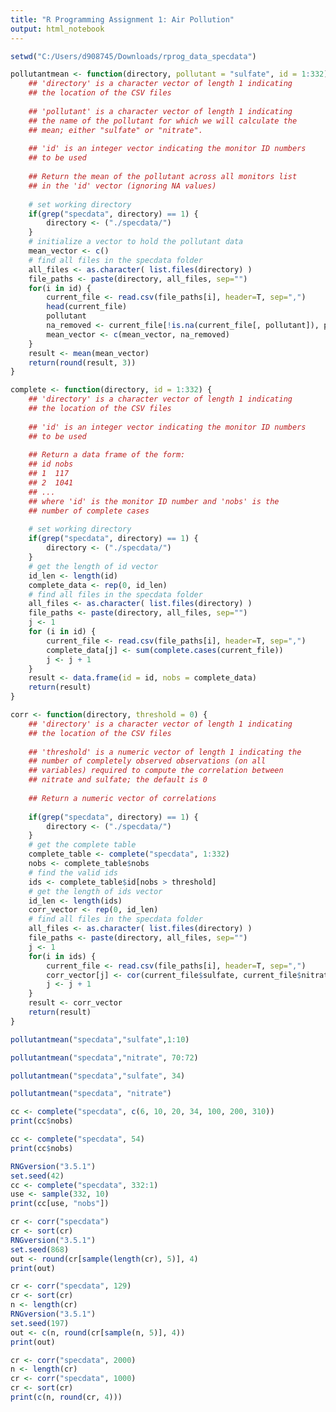 ```yaml
---
title: "R Programming Assignment 1: Air Pollution"
output: html_notebook
---
```


```r
setwd("C:/Users/d908745/Downloads/rprog_data_specdata")

pollutantmean <- function(directory, pollutant = "sulfate", id = 1:332) {
    ## 'directory' is a character vector of length 1 indicating
    ## the location of the CSV files
    
    ## 'pollutant' is a character vector of length 1 indicating
    ## the name of the pollutant for which we will calculate the
    ## mean; either "sulfate" or "nitrate".
    
    ## 'id' is an integer vector indicating the monitor ID numbers
    ## to be used
    
    ## Return the mean of the pollutant across all monitors list
    ## in the 'id' vector (ignoring NA values)
    
    # set working directory
    if(grep("specdata", directory) == 1) {
        directory <- ("./specdata/")
    }
    # initialize a vector to hold the pollutant data
    mean_vector <- c()
    # find all files in the specdata folder
    all_files <- as.character( list.files(directory) )
    file_paths <- paste(directory, all_files, sep="")
    for(i in id) {
        current_file <- read.csv(file_paths[i], header=T, sep=",")
        head(current_file)
        pollutant
        na_removed <- current_file[!is.na(current_file[, pollutant]), pollutant]
        mean_vector <- c(mean_vector, na_removed)
    }
    result <- mean(mean_vector)
    return(round(result, 3)) 
}

complete <- function(directory, id = 1:332) {
    ## 'directory' is a character vector of length 1 indicating
    ## the location of the CSV files
    
    ## 'id' is an integer vector indicating the monitor ID numbers
    ## to be used
    
    ## Return a data frame of the form:
    ## id nobs
    ## 1  117
    ## 2  1041
    ## ...
    ## where 'id' is the monitor ID number and 'nobs' is the
    ## number of complete cases
    
    # set working directory
    if(grep("specdata", directory) == 1) {
        directory <- ("./specdata/")
    }
    # get the length of id vector
    id_len <- length(id)
    complete_data <- rep(0, id_len)
    # find all files in the specdata folder
    all_files <- as.character( list.files(directory) )
    file_paths <- paste(directory, all_files, sep="")
    j <- 1 
    for (i in id) {
        current_file <- read.csv(file_paths[i], header=T, sep=",")
        complete_data[j] <- sum(complete.cases(current_file))
        j <- j + 1
    }
    result <- data.frame(id = id, nobs = complete_data)
    return(result)
} 

corr <- function(directory, threshold = 0) {
    ## 'directory' is a character vector of length 1 indicating
    ## the location of the CSV files
    
    ## 'threshold' is a numeric vector of length 1 indicating the
    ## number of completely observed observations (on all
    ## variables) required to compute the correlation between
    ## nitrate and sulfate; the default is 0
    
    ## Return a numeric vector of correlations
    
    if(grep("specdata", directory) == 1) {
        directory <- ("./specdata/")
    }
    # get the complete table
    complete_table <- complete("specdata", 1:332)
    nobs <- complete_table$nobs
    # find the valid ids
    ids <- complete_table$id[nobs > threshold]
    # get the length of ids vector
    id_len <- length(ids)
    corr_vector <- rep(0, id_len)
    # find all files in the specdata folder
    all_files <- as.character( list.files(directory) )
    file_paths <- paste(directory, all_files, sep="")
    j <- 1
    for(i in ids) {
        current_file <- read.csv(file_paths[i], header=T, sep=",")
        corr_vector[j] <- cor(current_file$sulfate, current_file$nitrate, use="complete.obs")
        j <- j + 1
    }
    result <- corr_vector
    return(result)   
}
```


```r
pollutantmean("specdata","sulfate",1:10)

pollutantmean("specdata","nitrate", 70:72)

pollutantmean("specdata","sulfate", 34)

pollutantmean("specdata", "nitrate")

cc <- complete("specdata", c(6, 10, 20, 34, 100, 200, 310))
print(cc$nobs)

cc <- complete("specdata", 54)
print(cc$nobs)

RNGversion("3.5.1")  
set.seed(42)
cc <- complete("specdata", 332:1)
use <- sample(332, 10)
print(cc[use, "nobs"])

cr <- corr("specdata")                
cr <- sort(cr)   
RNGversion("3.5.1")
set.seed(868)                
out <- round(cr[sample(length(cr), 5)], 4)
print(out)

cr <- corr("specdata", 129)                
cr <- sort(cr)                
n <- length(cr)    
RNGversion("3.5.1")
set.seed(197)                
out <- c(n, round(cr[sample(n, 5)], 4))
print(out)

cr <- corr("specdata", 2000)                
n <- length(cr)                
cr <- corr("specdata", 1000)                
cr <- sort(cr)
print(c(n, round(cr, 4)))
```


































